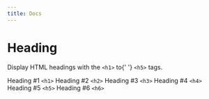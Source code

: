 ---
title: Docs
---


<div className='story-wrapper wrap'>
  <h1>Heading</h1>
  <p>
    Display HTML headings with the <code>&#x3C;h1&#x3E;</code> to{' '}
    <code>&#x3C;h5&#x3E;</code> tags.
  </p>
  <div className='example-wrapper column'>
    <Heading level={'h1'}>
      Heading #1 <code>&lt;h1&gt;</code>
    </Heading>
    <Heading level={'h2'}>
      Heading #2 <code>&lt;h2&gt;</code>
    </Heading>
    <Heading level={'h3'}>
      Heading #3 <code>&lt;h3&gt;</code>
    </Heading>
    <Heading level={'h4'}>
      Heading #4 <code>&lt;h4&gt;</code>
    </Heading>
    <Heading level={'h5'}>
      Heading #5 <code>&lt;h5&gt;</code>
    </Heading>
    <Heading level={'h6'}>
      Heading #6 <code>&lt;h6&gt;</code>
    </Heading>
  </div>
</div>
